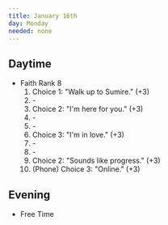```yaml
---
title: January 16th
day: Monday
needed: none
---
```


## Daytime
- Faith Rank 8
    1. Choice 1: "Walk up to Sumire." (+3)
    1. \-
    1. Choice 2: "I'm here for you." (+3)
    1. \-
    1. \-
    1. Choice 3: "I'm in love." (+3)
    1. \-
    1. \-
    1. Choice 2: "Sounds like progress." (+3)
    1. (Phone) Choice 3: "Online." (+3)

## Evening
- Free Time